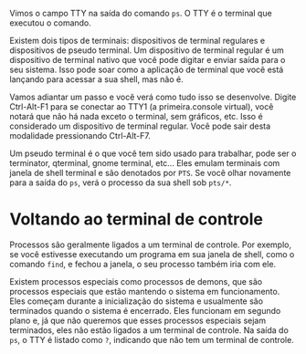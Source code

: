 Vimos o campo TTY na saída do comando `ps`. O TTY é o terminal que executou o comando.

Existem dois tipos de terminais: dispositivos de terminal regulares e dispositivos de pseudo terminal. Um dispositivo de terminal regular é um dispositivo de terminal nativo que você pode digitar e enviar saída para o seu sistema. Isso pode soar como a aplicação de terminal que você está lançando para acessar a sua shell, mas não é.

Vamos adiantar um passo e você verá como tudo isso se desenvolve. Digite Ctrl-Alt-F1 para se conectar ao TTY1 (a primeira.console virtual), você notará que não há nada exceto o terminal, sem gráficos, etc. Isso é considerado um dispositivo de terminal regular. Você pode sair desta modalidade pressionando Ctrl-Alt-F7.

Um pseudo terminal é o que você tem sido usado para trabalhar, pode ser o terminator, qterminal, gnome terminal, etc... Eles emulam terminais com janela de shell terminal e são denotados por `PTS`. Se você olhar novamente para a saída do `ps`, verá o processo da sua shell sob `pts/*`.

# Voltando ao terminal de controle


Processos são geralmente ligados a um terminal de controle. Por exemplo, se você estivesse executando um programa em sua janela de shell, como o comando `find`, e fechou a janela, o seu processo também iria com ele.

Existem processos especiais como processos de demons, que são processos especiais que estão mantendo o sistema em funcionamento. Eles começam durante a inicialização do sistema e usualmente são terminados quando o sistema é encerrado. Eles funcionam em segundo plano e, já que não queremos que esses processos especiais sejam terminados, eles não estão ligados a um terminal de controle. Na saída do `ps`, o TTY é listado como `?`, indicando que não tem um terminal de controle.
